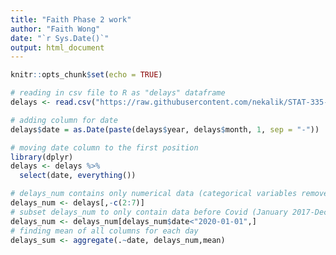 ```yaml
---
title: "Faith Phase 2 work"
author: "Faith Wong"
date: "`r Sys.Date()`"
output: html_document
---
```


```r
knitr::opts_chunk$set(echo = TRUE)
```

```r
# reading in csv file to R as "delays" dataframe
delays <- read.csv("https://raw.githubusercontent.com/nekalik/STAT-335-Project/main/Airline_Delay_Cause.csv")
```

```r
# adding column for date
delays$date = as.Date(paste(delays$year, delays$month, 1, sep = "-"))
```

```r
# moving date column to the first position
library(dplyr)
delays <- delays %>%
  select(date, everything())
```

```r
# delays_num contains only numerical data (categorical variables removed)
delays_num <- delays[,-c(2:7)]
# subset delays_num to only contain data before Covid (January 2017-December 2019)
delays_num <- delays_num[delays_num$date<"2020-01-01",]
# finding mean of all columns for each day
delays_sum <- aggregate(.~date, delays_num,mean)
```
